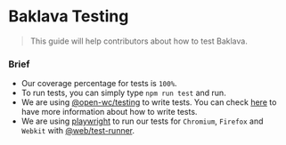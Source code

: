 
<Meta title="Documentation/Contributing Baklava/Testing" />

# Baklava Testing
> This guide will help contributors about how to test Baklava.

### Brief
- Our coverage percentage for tests is `100%`.
- To run tests, you can simply type `npm run test` and run.
- We are using [@open-wc/testing](https://www.npmjs.com/package/@open-wc/testing) to write tests. You can check [here](https://open-wc.org/docs/testing/helpers/) to have more information about how to write tests.
- We are using [playwright](https://playwright.dev/) to run our tests for `Chromium`, `Firefox` and `Webkit` with [@web/test-runner](https://modern-web.dev/docs/test-runner/overview/).
